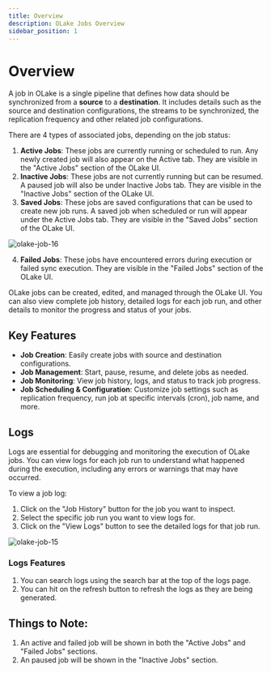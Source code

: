 ```yaml
---
title: Overview
description: OLake Jobs Overview
sidebar_position: 1
---
```


# Overview

A job in OLake is a single pipeline that defines how data should be synchronized from a **source** to a **destination**. It includes details such as the source and destination configurations, the streams to be synchronized, the replication frequency and other related job configurations.

There are 4 types of associated jobs, depending on the job status:
1. **Active Jobs**: These jobs are currently running or scheduled to run. Any newly created job will also appear on the Active tab. They are visible in the "Active Jobs" section of the OLake UI.
2. **Inactive Jobs**: These jobs are not currently running but can be resumed. A paused job will also be under Inactive Jobs tab. They are visible in the "Inactive Jobs" section of the OLake UI.
3. **Saved Jobs**: These jobs are saved configurations that can be used to create new job runs. A saved job when scheduled or run will appear under the Active Jobs tab. They are visible in the "Saved Jobs" section of the OLake UI.

![olake-job-16](/img/docs/jobs/olake-job-16.png)

4. **Failed Jobs**: These jobs have encountered errors during execution or failed sync execution. They are visible in the "Failed Jobs" section of the OLake UI.



OLake jobs can be created, edited, and managed through the OLake UI. You can also view complete job history, detailed logs for each job run, and other details to monitor the progress and status of your jobs.

## Key Features
- **Job Creation**: Easily create jobs with source and destination configurations.
- **Job Management**: Start, pause, resume, and delete jobs as needed.
- **Job Monitoring**: View job history, logs, and status to track job progress.
- **Job Scheduling & Configuration**: Customize job settings such as replication frequency, run job at specific intervals (cron), job name, and more.


## Logs
Logs are essential for debugging and monitoring the execution of OLake jobs. You can view logs for each job run to understand what happened during the execution, including any errors or warnings that may have occurred.

To view a job log:
1. Click on the "Job History" button for the job you want to inspect.
2. Select the specific job run you want to view logs for.
3. Click on the "View Logs" button to see the detailed logs for that job run.

![olake-job-15](/img/docs/jobs/olake-job-15.png)

### Logs Features
1. You can search logs using the search bar at the top of the logs page.
2. You can hit on the refresh button to refresh the logs as they are being generated.

## Things to Note:
1. An active and failed job will be shown in both the "Active Jobs" and "Failed Jobs" sections.
2. An paused job will be shown in the "Inactive Jobs" section.
